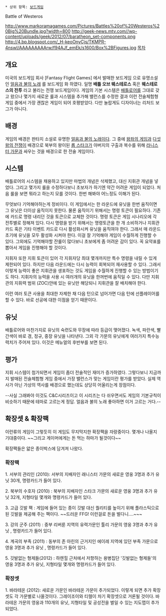  * 상위 항목: [[보드게임]]
Battle of Westeros

http://www.markoramagames.com/Pictures/Battles%20of%20Westeros%20Big%20Bundle.jpg?width=800
http://geek-news.mtv.com//wp-content/uploads/geek/2012/07/baratheon_set-components.png
http://4.bp.blogspot.com/_H-keoOnyCjs/TKMPR-4nswI/AAAAAAAAArw/f94AJf_emEk/s1600/Box%2BFigures.jpg
[[목차]]

== 개요 ==
미국의 보드게임 회사 [Fantasy Flight Games] 에서 발매한 보드게임 으로 유명소설인 [[얼음과 불의 노래]] 를 보드게임 화 하였다.
일명 '''배틀 오브 웨스테로스''' 혹은 '''웨스테로스의 전투''' 라고 불리는 전쟁 보드게임이다. 게임의 기본 시스템은 [[배틀로어]]를 그대로 갖고 왔으나 몇가지 새로운 룰과 시스템을 추가해 밸런스를 수정한 결과 이런 전술체험형 게임 중에서 가장 괜찮은 게임이 되어 호평받았다. 다만 놀랍게도 디자이너는 리처드 보그가 아니다. 

== 배경 ==

게임의 배경은 판타지 소설로 유명한 [[얼음과 불의 노래]]이다. 그 중에 [[왕좌의 게임]]과 [[다섯 왕의 전쟁]]이 배경으로 북부의 왕이된 [[롭 스타크]]가 아버지의 구출과 복수를 위해 [[라니스터 가문]]과 싸우는 것을 배경으로 한 전술 게임이다.
 

== 시스템 ==

배틀로어의 시스템을 채용하고 있지만 마법의 개념은 삭제했고, 대신 지휘관 개념을 넣었다. 그리고 몇가지 룰을 수정하다보니 초보자가 하기엔 약간 어려운 게임이 되었다. 처음 룰을 보면 뭐라고 하는지 모를 것이다. 한번 해봐야 어느정도 이해가 된다.

무엇보다 기억해야하는게 정비이다. 이 게임에서는 한 라운드에 유닛을 한번 움직이면 그 유닛은 더이상 움직이지 못한다. 물론 움직이기 위해서는 명령 토큰이 필요하다. 기존에 카드로 명령 내리던 것을 토큰으로 교체한 것이다. 명령 토큰은 게임 시나리오에 각 전투별로 정해져 있다. 다시 명령을 받기 위해서는 명령토큰을 한 개 소비하거나 지휘관 카드 혹은 기타 이벤트 카드로 다시 활성화시켜 유닛을 움직여야 한다. 그래서 매 라운드 초기에 유닛을 모두 활성화 시켜야 한다. 이걸 잘 기억해야 게임이 수월하게 진행할 수 있다. 그외에도 기억해야할 잔룰이 많다보니 초보에게 좀 어려운 감이 있다. 꼭 요약표를 뽑아서 게임을 진행해야 할 것이다.

지휘자 또한 지휘 토큰이 있어 각 지휘자당 최대 몇개까지만 특수 명령을 내릴 수 있게 제한되어 있다. 하지만 다음 라운드에는 다시 능력이 회복되어 재사용할 수 있다. 그래서 이렇게 능력이 좋은 지휘관을 생포하는 것도 게임을 수월하게 진행할 수 있는 방법이기도 하다. 지휘자의 능력을 사용 시 여러개의 유닛을 한꺼번에 움직일 수 있다. 다만 지휘관의 지휘력 범위 (ZOC)안에 있는 유닛만 해당되니 지휘관을 잘 배치해야 한다.

이런 여러 토큰 사용을 최대한 자제한 채 다음 턴으로 넘어가면 다음 턴에 선플레이어를 할 수 있다. 바로 선공에 대한 이점을 얻기 때문이다.

 

== 유닛 ==

배틀로어와 마찬가지로 유닛의 숙련도와 무장에 따라 등급이 맺어졌다. 녹색, 파란색, 빨간색이 바로 경, 정규, 중장 유닛을 나타낸다. 그외 각 가문의 유닛에게 여러가지 특수능력치가 주어져 있다. 이것은 메뉴얼의 후반부를 보면 된다.
 

== 평가 ==

지휘 시스템이 첨가되면서 게임이 좀더 전술적인 재미가 증가하였다. 그렇다보니 지금까지 발매된 전술체험형 게임 중에서 가장 밸런스가 맞는 게임이란 평가를 받았다. 실제 역사가 아닌 가상의 역사를 배경으로 했는데도 상당히 어울리는게 장점이다.

--사실 그래봐야 이것도 C&C시리즈이고 이 시리즈는 다 쉬우면서도 게임의 기본규칙이 비슷하기 때문에 테마로 고르는게 정답. 얼음과 불의 노래 좋아하면 이거 고르는 거다.--
 

== 확장셋 & 확장팩 ==

이런류의 게임이 그렇듯히 이 게임도 무지막지한 확장팩을 자랑중이다. 몇개나 나올지 기대중이다. ~~그리고 게이머에게는 돈 먹는 하마가 될것이다~~

확장팩들은 얇은 종이박스에 담겨져 나왔다. 

=== 확장팩 ===

1. 서부의 관리인 (2010): 서부의 지배자인 래니스터 가문의 새로운 영웅 3명과 추가 유닛 30개, 명령카드가 들어 있다. 

2. 북부의 수호자 (2010) : 북부의 지배자인 스타크 가문의 새로운 영웅 3명과 추가 유닛 32개, 지형타일 몇개와 명령카드가 들어 있다. 

3. 고급 깃발 팩 : 게임에 들어 있는 종이 깃발 대신 퀄리티를 높이기 위해 플라스틱으로 된 깃발을 제공해 주는 팩이다. ~~드러운 FFG! 이런걸로 돈을 벌다니....~~~

3. 강의 군주 (2011) : 중부 리버룬 지역의 유력가문인 툴리 가문의 영웅 3명과 추가 유닛   , 명령카드가 들어 있다.

4. 계곡의 부족 (2011) : 동부의 존 아린의 근거지인 에이레 지역에 있던 부족 가문으로 영웅 3명과 추가 유닛   , 명령카드가 들어 있다.

5. 깃발없는 형제들(2012) : 하렌힐 근처에서 저항하는 용병집단 '깃발없는 형제들'의 영웅 3명과 추가 유닛,  지형타일 몇개와 명령카드가 들어 있다.


=== 확장셋 ===

1. 바라테온 (2012): 새로운 가문인 바라테온 가문이 추가되었다. 이렇게 되면 추가 확장셋도 각 가문별로 나올것이다. 그레이조이와 티렐이 차기 확장셋으로 거론될 것이다. 바라테온 가문의 영웅과 110개의 유닛, 지형타일 및 공성전을 벌일 수 있는 지도맵이 추가 되었다.

 
